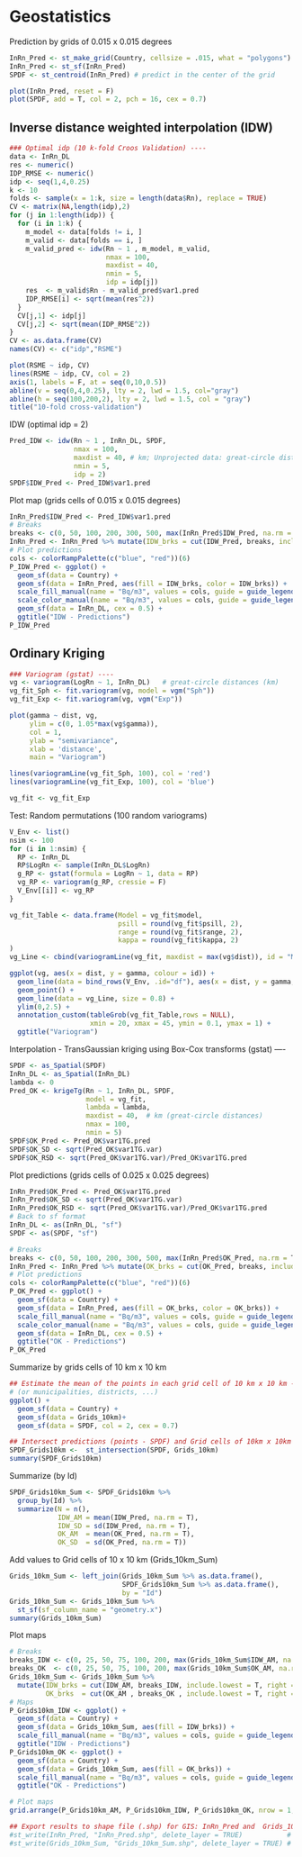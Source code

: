 # Geostatistics

Prediction by grids of 0.015 x 0.015 degrees 
```r

InRn_Pred <- st_make_grid(Country, cellsize = .015, what = "polygons")
InRn_Pred <- st_sf(InRn_Pred)
SPDF <- st_centroid(InRn_Pred) # predict in the center of the grid 

plot(InRn_Pred, reset = F)
plot(SPDF, add = T, col = 2, pch = 16, cex = 0.7)
```

## Inverse distance weighted interpolation (IDW) 

```r
### Optimal idp (10 k-fold Croos Validation) ----
data <- InRn_DL
res <- numeric()
IDP_RMSE <- numeric()
idp <- seq(1,4,0.25)
k <- 10
folds <- sample(x = 1:k, size = length(data$Rn), replace = TRUE)
CV <- matrix(NA,length(idp),2)
for (j in 1:length(idp)) {
  for (i in 1:k) {
    m_model <- data[folds != i, ]
    m_valid <- data[folds == i, ]
    m_valid_pred <- idw(Rn ~ 1 , m_model, m_valid,
                        nmax = 100,
                        maxdist = 40,
                        nmin = 5,
                        idp = idp[j])
    res  <- m_valid$Rn - m_valid_pred$var1.pred 
    IDP_RMSE[i] <- sqrt(mean(res^2))
  } 
  CV[j,1] <- idp[j]
  CV[j,2] <- sqrt(mean(IDP_RMSE^2))
}
CV <- as.data.frame(CV)
names(CV) <- c("idp","RSME")

plot(RSME ~ idp, CV)
lines(RSME ~ idp, CV, col = 2)
axis(1, labels = F, at = seq(0,10,0.5))
abline(v = seq(0,4,0.25), lty = 2, lwd = 1.5, col="gray")
abline(h = seq(100,200,2), lty = 2, lwd = 1.5, col = "gray")
title("10-fold cross-validation")
```

IDW (optimal idp = 2)

```r
Pred_IDW <- idw(Rn ~ 1 , InRn_DL, SPDF,
                nmax = 100,
                maxdist = 40, # km; Unprojected data: great-circle distance; For projected data Euclidian distances are computed 
                nmin = 5,
                idp = 2)
SPDF$IDW_Pred <- Pred_IDW$var1.pred
```

Plot map (grids cells of 0.015 x 0.015 degrees)
```r
InRn_Pred$IDW_Pred <- Pred_IDW$var1.pred
# Breaks 
breaks <- c(0, 50, 100, 200, 300, 500, max(InRn_Pred$IDW_Pred, na.rm = T))
InRn_Pred <- InRn_Pred %>% mutate(IDW_brks = cut(IDW_Pred, breaks, include.lowest = T, right = F))
# Plot predictions
cols <- colorRampPalette(c("blue", "red"))(6)
P_IDW_Pred <- ggplot() +
  geom_sf(data = Country) +
  geom_sf(data = InRn_Pred, aes(fill = IDW_brks, color = IDW_brks)) + 
  scale_fill_manual(name = "Bq/m3", values = cols, guide = guide_legend(reverse = TRUE)) +
  scale_color_manual(name = "Bq/m3", values = cols, guide = guide_legend(reverse = TRUE)) +
  geom_sf(data = InRn_DL, cex = 0.5) +
  ggtitle("IDW - Predictions") 
P_IDW_Pred
```

## Ordinary Kriging 
```r
### Variogram (gstat) ----
vg <- variogram(LogRn ~ 1, InRn_DL)   # great-circle distances (km)
vg_fit_Sph <- fit.variogram(vg, model = vgm("Sph"))
vg_fit_Exp <- fit.variogram(vg, vgm("Exp"))
```


```r
plot(gamma ~ dist, vg,
     ylim = c(0, 1.05*max(vg$gamma)),
     col = 1,
     ylab = "semivariance",
     xlab = 'distance',
     main = "Variogram")

lines(variogramLine(vg_fit_Sph, 100), col = 'red') 
lines(variogramLine(vg_fit_Exp, 100), col = 'blue')

```


```r

vg_fit <- vg_fit_Exp

```

Test: Random permutations (100 random variograms)
```r
V_Env <- list()
nsim <- 100
for (i in 1:nsim) {
  RP <- InRn_DL
  RP$LogRn <- sample(InRn_DL$LogRn)
  g_RP <- gstat(formula = LogRn ~ 1, data = RP) 
  vg_RP <- variogram(g_RP, cressie = F)
  V_Env[[i]] <- vg_RP 
}

vg_fit_Table <- data.frame(Model = vg_fit$model,
                           psill = round(vg_fit$psill, 2),
                           range = round(vg_fit$range, 2),
                           kappa = round(vg_fit$kappa, 2)
)
vg_Line <- cbind(variogramLine(vg_fit, maxdist = max(vg$dist)), id = "Model")

ggplot(vg, aes(x = dist, y = gamma, colour = id)) +
  geom_line(data = bind_rows(V_Env, .id="df"), aes(x = dist, y = gamma, group = df), colour="grey") +
  geom_point() +
  geom_line(data = vg_Line, size = 0.8) +
  ylim(0,2.5) + 
  annotation_custom(tableGrob(vg_fit_Table,rows = NULL),
                    xmin = 20, xmax = 45, ymin = 0.1, ymax = 1) + 
  ggtitle("Variogram")
```

 Interpolation - TransGaussian kriging using Box-Cox transforms (gstat) ----
```r
SPDF <- as_Spatial(SPDF)
InRn_DL <- as_Spatial(InRn_DL)
lambda <- 0
Pred_OK <- krigeTg(Rn ~ 1, InRn_DL, SPDF,
                   model = vg_fit,
                   lambda = lambda,
                   maxdist = 40,  # km (great-circle distances)
                   nmax = 100,
                   nmin = 5)   
SPDF$OK_Pred <- Pred_OK$var1TG.pred   
SPDF$OK_SD <- sqrt(Pred_OK$var1TG.var)
SPDF$OK_RSD <- sqrt(Pred_OK$var1TG.var)/Pred_OK$var1TG.pred
```

Plot predictions (grids cells of 0.025 x 0.025 degrees) 
```r
InRn_Pred$OK_Pred <- Pred_OK$var1TG.pred   
InRn_Pred$OK_SD <- sqrt(Pred_OK$var1TG.var)
InRn_Pred$OK_RSD <- sqrt(Pred_OK$var1TG.var)/Pred_OK$var1TG.pred
# Back to sf format
InRn_DL <- as(InRn_DL, "sf")
SPDF <- as(SPDF, "sf")
```


```r
# Breaks 
breaks <- c(0, 50, 100, 200, 300, 500, max(InRn_Pred$OK_Pred, na.rm = T))
InRn_Pred <- InRn_Pred %>% mutate(OK_brks = cut(OK_Pred, breaks, include.lowest = T, right = F))
# Plot predictions
cols <- colorRampPalette(c("blue", "red"))(6)
P_OK_Pred <- ggplot() +
  geom_sf(data = Country) +
  geom_sf(data = InRn_Pred, aes(fill = OK_brks, color = OK_brks)) + 
  scale_fill_manual(name = "Bq/m3", values = cols, guide = guide_legend(reverse = TRUE)) +
  scale_color_manual(name = "Bq/m3", values = cols, guide = guide_legend(reverse = TRUE)) +
  geom_sf(data = InRn_DL, cex = 0.5) +
  ggtitle("OK - Predictions")
P_OK_Pred
```

Summarize by grids cells of 10 km x 10 km
```r
## Estimate the mean of the points in each grid cell of 10 km x 10 km ----
# (or municipalities, districts, ...)
ggplot() +
  geom_sf(data = Country) +
  geom_sf(data = Grids_10km)+
  geom_sf(data = SPDF, col = 2, cex = 0.7)

## Intersect predictions (points - SPDF) and Grid cells of 10km x 10km  ----
SPDF_Grids10km <-  st_intersection(SPDF, Grids_10km) 
summary(SPDF_Grids10km)
```

Summarize (by Id)
```r
SPDF_Grids10km_Sum <- SPDF_Grids10km %>% 
  group_by(Id) %>% 
  summarize(N = n(),
            IDW_AM = mean(IDW_Pred, na.rm = T),
            IDW_SD = sd(IDW_Pred, na.rm = T),
            OK_AM  = mean(OK_Pred, na.rm = T), 
            OK_SD  = sd(OK_Pred, na.rm = T))
```

Add values to Grid cells of 10 x 10 km (Grids_10km_Sum)
```r
Grids_10km_Sum <- left_join(Grids_10km_Sum %>% as.data.frame(),
                            SPDF_Grids10km_Sum %>% as.data.frame(),
                            by = "Id")
Grids_10km_Sum <- Grids_10km_Sum %>%
  st_sf(sf_column_name = "geometry.x")
summary(Grids_10km_Sum)
```

Plot maps

```r
# Breaks 
breaks_IDW <- c(0, 25, 50, 75, 100, 200, max(Grids_10km_Sum$IDW_AM, na.rm = T))
breaks_OK  <- c(0, 25, 50, 75, 100, 200, max(Grids_10km_Sum$OK_AM, na.rm = T))
Grids_10km_Sum <- Grids_10km_Sum %>% 
  mutate(IDW_brks = cut(IDW_AM, breaks_IDW, include.lowest = T, right = F),
         OK_brks  = cut(OK_AM , breaks_OK , include.lowest = T, right = F))
# Maps 
P_Grids10km_IDW <- ggplot() +
  geom_sf(data = Country) + 
  geom_sf(data = Grids_10km_Sum, aes(fill = IDW_brks)) + 
  scale_fill_manual(name = "Bq/m3", values = cols, guide = guide_legend(reverse = TRUE)) +
  ggtitle("IDW - Predictions")
P_Grids10km_OK <- ggplot() +
  geom_sf(data = Country) + 
  geom_sf(data = Grids_10km_Sum, aes(fill = OK_brks)) + 
  scale_fill_manual(name = "Bq/m3", values = cols, guide = guide_legend(reverse = TRUE)) +
  ggtitle("OK - Predictions")

# Plot maps
grid.arrange(P_Grids10km_AM, P_Grids10km_IDW, P_Grids10km_OK, nrow = 1, ncol = 3)

## Export results to shape file (.shp) for GIS: InRn_Pred and  Grids_10km_Sum
#st_write(InRn_Pred, "InRn_Pred.shp", delete_layer = TRUE)           # overwrites
#st_write(Grids_10km_Sum, "Grids_10km_Sum.shp", delete_layer = TRUE) # overwrites
      
```

